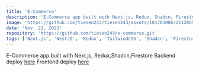 ```yaml
---
title: 'E-Commerce'
description: 'E-Commerce app built with Next.js, Redux, Shadcn, Firestore'
image: 'https://github.com/tiesen243/tiesen243/assets/101703006/21128651-1d78-4dc4-9746-0b690113793d'
date: 'Nov. 22, 2023'
repository: 'https://github.com/tiesen243/e-commerce.git'
tags: ['Next.js', 'NestJS', 'Redux', 'TailwindCSS', 'Shadcn', 'Firestore']
---
```

E-Commerce app built with Next.js, Redux,Shadcn,Firestore
Backend deploy [here](https://yuki-api.vercel.app/api-docs)
Frontend deploy [here](https://yukinu.vercel.app/)
